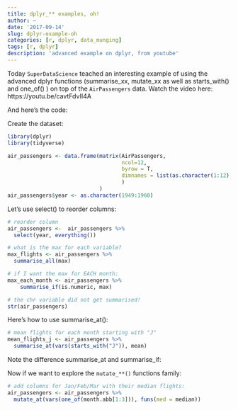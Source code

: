 ```yaml
---
title: dplyr_** examples, oh!
author: ~
date: '2017-09-14'
slug: dplyr-example-oh
categories: [r, dplyr, data_munging]
tags: [r, dplyr]
description: 'advanced example on dplyr, from youtube'
---
```


Today `SuperDataScience` teached an interesting example of using the advanced dplyr functions (summarise_xx, mutate_xx as well as starts_with() and one_of() ) on top of the `AirPassengers` data. 
Watch the video here: https://youtu.be/cavtFdvII4A

And here's the code:

Create the dataset:
```r
library(dplyr)
library(tidyverse)

air_passengers <- data.frame(matrix(AirPassengers,
                                    ncol=12,
                                    byrow = T,
                                    dimnames = list(as.character(1:12), month.abb)
                                    )
                             )
air_passengers$year <- as.character(1949:1960)
```

Let's use select() to reorder columns:
```r

# reorder column
air_passengers <-  air_passengers %>% 
  select(year, everything())

# what is the max for each variable?
max_flights <- air_passengers %>% 
  summarise_all(max)

# if I want the max for EACH month:
max_each_month <- air_passengers %>% 
    summarise_if(is.numeric, max)

# the chr variable did not get summarised!
str(air_passengers)
```

Here's how to use summarise_at():
```r
# mean flights for each month starting with "J"
mean_flights_j <- air_passengers %>% 
  summarise_at(vars(starts_with("J")), mean)
```

Note the difference summarise_at and summarise_if:  


Now if we want to explore the `mutate_**()` functions family:
```r
# add columns for Jan/Feb/Mar with their median flights:
air_passengers <- air_passengers %>% 
  mutate_at(vars(one_of(month.abb[1:3])), funs(med = median))
```
